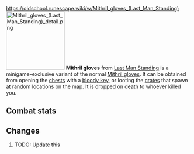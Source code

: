 https://oldschool.runescape.wiki/w/Mithril_gloves_(Last_Man_Standing)
{{Infobox Item
|name = Mithril gloves
|image = [[File:Mithril gloves (Last Man Standing).png]]
|release = [[4 August]] [[2016]]
|update = Last Man Standing Beta and Splashing Restrictions  # TODO: Update this
|members = No
|quest = No
|tradeable = No
|placeholder = No
|equipable = Yes
|stackable = No
|noteable = Yes
|options = Wear, Drop
|examine = A pair of nice gloves.
|value = 350
|alchable = No
|weight = 0.226
|id = 20581
}}
[[File:Mithril gloves (Last Man Standing) detail.png|160px|left]]
'''Mithril gloves''' from [[Last Man Standing]] is a minigame-exclusive variant of the normal [[Mithril gloves]]. It can be obtained from opening the [[Chest (Last Man Standing)|chests]] with a [[bloody key]], or looting the [[Crate (Last Man Standing)|crates]] that spawn at random locations on the map. It is dropped on death to whoever killed you.

==Combat stats==
{{Infobox Bonuses
|astab = 6
|aslash = 6
|acrush = 6
|amagic = 3
|arange = 6
|dstab = 6
|dslash = 6
|dcrush = 6
|dmagic = 3
|drange = 6
|str = 6
|rstr = 0
|mdmg = 0
|prayer = 0
|slot = hands
|image = [[File:Mithril gloves (Last Man Standing) equipped male.png|160px]]
|altimage = [[File:Mithril gloves (Last Man Standing) equipped female.png|160px]]
}}

==Changes==
# TODO: Update this
{{Subject changes header}}
{{Subject changes
|date = 4 August 2016
|update = Last Man Standing
|change = The item was made fully available with the release of Last Man Standing.
}}
{{Subject changes footer}}

{{Last Man Standing In-game Items}}